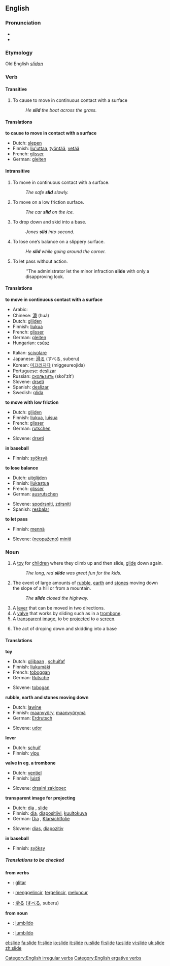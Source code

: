 ==English==

===Pronunciation===
*{{IPA|/slaɪd/}}
*{{rhymes|aɪd}}

===Etymology===
Old English ''[[slīdan]]''

===Verb===
{{en-verb|slides|sliding|slid}}

====Transitive====
# To cause to move in continuous contact with a surface
#: ''He '''slid''' the boat across the grass.''

====Translations====
'''to cause to move in contact with a surface'''
{{top}}
*Dutch: [[slepen]]
*Finnish: [[liu'uttaa]], [[työntää]], [[vetää]]
*French: [[glisser]]
*German: [[gleiten]]
{{mid}}
{{bottom}}

====Intransitive====
# To move in continuous contact with a surface.
#: ''The safe '''slid''' slowly.''
# To move on a low friction surface.
#: ''The car '''slid''' on the ice.''
#{{baseball}} To drop down and skid into a base.
#: ''Jones '''slid''' into second.''
# To lose one’s balance on a slippery surface.
#: ''He '''slid''' while going around the corner.''
# To let pass without action.
#: ''The administrator let the minor infraction '''slide''' with only a disapproving look.

====Translations====
'''to move in continuous contact with a surface'''
{{top}}
*Arabic: {{ARchar|[[انزلق]]}} {{IPAchar|(’inzálaqa)}}
*Chinese: [[滑]] (huá)
*Dutch: [[glijden]]
*Finnish: [[liukua]]
*French: [[glisser]]
*German: [[gleiten]]
*Hungarian: [[csúsz]]
{{mid}}
*Italian: [[scivolare]]
*Japanese: [[滑る]] (すべる, suberu)
*Korean: [[미끄러지다]] (miggeureojida)
*Portuguese: [[deslizar]]
*Russian: [[скользить]] (skol’zít’)
*Slovene: [[drseti]]
*Spanish: [[deslizar]]
*Swedish: [[glida]]
{{bottom}}

'''to move with low friction'''
{{top}}
*Dutch: [[glijden]]
*Finnish: [[liukua]], [[luisua]]
*French: [[glisser]]
*German: [[rutschen]]
{{mid}}
*Slovene: [[drseti]]
{{bottom}}

'''in baseball'''
{{top}}
*Finnish: [[syöksyä]]
{{mid}}
{{bottom}}

'''to lose balance'''
{{top}}
*Dutch: [[uitglijden]]
*Finnish: [[liukastua]]
*French: [[glisser]]
*German: [[ausrutschen]]
{{mid}}
*Slovene: [[spodrsniti]], [[zdrsniti]]
*Spanish: [[resbalar]]
{{bottom}}

'''to let pass'''
{{top}}
*Finnish: [[mennä]]
{{mid}}
*Slovene: ([[neopaženo]]) [[miniti]]
{{bottom}}

===Noun===
{{en-noun}}

# A [[toy]] for [[child]]ren where they climb up and then slide, [[glide]] down again.
#: ''The long, red '''slide''' was great fun for the kids.''
# The event of large amounts of [[rubble]], [[earth]] and [[stones]] moving down the slope of a hill or from a mountain.
#: ''The '''slide''' closed the highway.''
# A [[lever]] that can be moved in two directions.
# A [[valve]] that works by sliding such as in a [[trombone]].
# A [[transparent]] [[image]], to be [[project]]ed to a [[screen]].
# {{baseball}} The act of droping down and skidding into a base

====Translations====
'''toy'''
{{top}}
*Dutch: [[glijbaan]] {{f}}, [[schuifaf]] {{f}}
*Finnish: [[liukumäki]]
*French: [[toboggan]] {{m}}
*German: [[Rutsche]] {{f}}
{{mid}}
*Slovene: [[tobogan]]
{{bottom}}

'''rubble, earth and stones moving down'''
{{top}}
*Dutch: [[lawine]] {{f}}
*Finnish: [[maanvyöry]], [[maanvyörymä]]
*German: [[Erdrutsch]] {{m}}
{{mid}}
*Slovene: [[udor]]
{{bottom}}

'''lever'''
{{top}}
*Dutch: [[schuif]] {{f}}
*Finnish: [[vipu]]
{{mid}}
{{bottom}}

'''valve in eg. a trombone'''
{{top}}
*Dutch: [[ventiel]] {{n}}
*Finnish: [[luisti]]
{{mid}}
*Slovene: [[drsalni zaklopec]]
{{bottom}}

'''transparent image for projecting'''
{{top}}
*Dutch: [[dia]] {{m}}, [[slide]] {{m}}
*Finnish: [[dia]], [[diapositiivi]], [[kuultokuva]]
*German: [[Dia]] {{n}}, [[Klarsichtfolie]] {{f}}
{{mid}}
*Slovene: [[dias]], [[diapozitiv]]
{{bottom}}

'''in baseball'''
{{top}}
*Finnish: [[syöksy]]
{{mid}}
{{bottom}}

=====Translations to be checked=====
{{checktrans}}

'''from verbs'''
*{{ttbc|Ido}}: [[glitar]]
*{{ttbc|Indonesian}}: [[gelincir|menggelincir]], [[gelincir|tergelincir]], [[luncur|meluncur]]
*{{ttbc|Japanese}}: [[滑る]] ([[すべる]], suberu)

'''from noun'''
*{{ttbc|Esperanto}}: [[lumbildo]]
*{{ttbc|Ido}}: [[lumbildo]]

[[Category:English irregular verbs]]
[[Category:English ergative verbs]]

[[el:slide]]
[[fa:slide]]
[[fr:slide]]
[[io:slide]]
[[it:slide]]
[[ru:slide]]
[[fi:slide]]
[[ta:slide]]
[[vi:slide]]
[[uk:slide]]
[[zh:slide]]